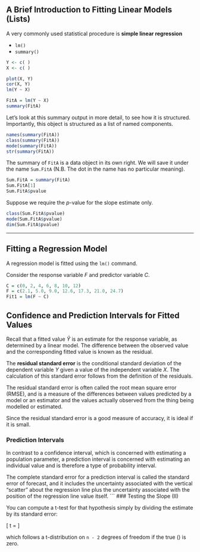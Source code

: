 
## A Brief Introduction to Fitting Linear Models (Lists)

A very commonly used statistical procedure is **simple linear regression**

- `lm()`
- `summary()`

```R
Y <- c( )
X <- c( )

plot(X, Y)
cor(X, Y)
lm(Y ~ X)
```

```R
FitA = lm(Y ~ X)
summary(FitA)
```

Let's look at this summary output in more detail, to see how it is structured. Importantly, this object is structured as a list of named components.

```R
names(summary(FitA))
class(summary(FitA))
mode(summary(FitA))
str(summary(FitA))
```

The summary of `FitA` is a data object in its own right. We will save it under the name `Sum.FitA` (N.B. The dot in the name has no particular meaning).

```R
Sum.FitA = summary(FitA)
Sum.FitA[1]
Sum.FitA$pvalue
```

Suppose we require the $p$-value for the slope estimate only.

```R
class(Sum.FitA$pvalue)
mode(Sum.FitA$pvalue)
dim(Sum.FitA$pvalue)
```

---

## Fitting a Regression Model

A regression model is fitted using the `lm()` command.

Consider the response variable $F$ and predictor variable $C$.

```R
C = c(0, 2, 4, 6, 8, 10, 12)
F = c(2.1, 5.0, 9.0, 12.6, 17.3, 21.0, 24.7)
Fit1 = lm(F ~ C)
```

## Confidence and Prediction Intervals for Fitted Values

Recall that a fitted value $\hat{Y}$ is an estimate for the response variable, as determined by a linear model. The difference between the observed value and the corresponding fitted value is known as the residual.

The **residual standard error** is the conditional standard deviation of the dependent variable $Y$ given a value of the independent variable $X$. The calculation of this standard error follows from the definition of the residuals.

The residual standard error is often called the root mean square error (RMSE), and is a measure of the differences between values predicted by a model or an estimator and the values actually observed from the thing being modelled or estimated.

Since the residual standard error is a good measure of accuracy, it is ideal if it is small.

### Prediction Intervals

In contrast to a confidence interval, which is concerned with estimating a population parameter, a prediction interval is concerned with estimating an individual value and is therefore a type of probability interval.

The complete standard error for a prediction interval is called the standard error of forecast, and it includes the uncertainty associated with the vertical “scatter” about the regression line plus the uncertainty associated with the position of the regression line value itself.
```
### Testing the Slope (II)

You can compute a t-test for that hypothesis simply by dividing the estimate by its standard error:

\[ t = \frac{\hat{\beta}}{S.E.(\hat{\beta})} \]

which follows a t-distribution on `n - 2` degrees of freedom if the true \(\beta\) is zero.

